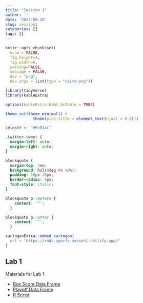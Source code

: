 ```yaml
---
title: "Session 1"
author: ''
date: '2023-09-20'
slug: session1
categories: []
tags: []
---
```




```r
knitr::opts_chunk$set(
  echo = FALSE, 
  fig.height=4, 
  fig.width=6, 
  warning=FALSE, 
  message = FALSE,
  dev = "png", 
  dev.args = list(type = "cairo-png"))

library(tidyverse)
library(kableExtra)

options(kableExtra.html.bsTable = TRUE)

theme_set(theme_minimal() + 
            theme(plot.title = element_text(hjust = 0.5)))

celeste <- "#5e81ac"

```

```css
.twitter-tweet {
  margin-left: auto;
  margin-right: auto;
}

blockquote {
  margin-top: 3em;
  background: hsl(0deg 0% 90%);
  padding: 16px 20px;
  border-radius: 8px;
  font-style: italic;
}

blockquote p::before {
    content: '“';
  }

blockquote p::after {
    content: '”';
  }
```


```r
xaringanExtra::embed_xaringan(
  url = "https://r4ds-sports-sesson1.netlify.app/"
)
```


## Lab 1

Materials for Lab 1:

- [Box Score Data Frame](./box.rds)
- [Playoff Data Frame](./add.rds)
- [R Script](./lab1.R)
